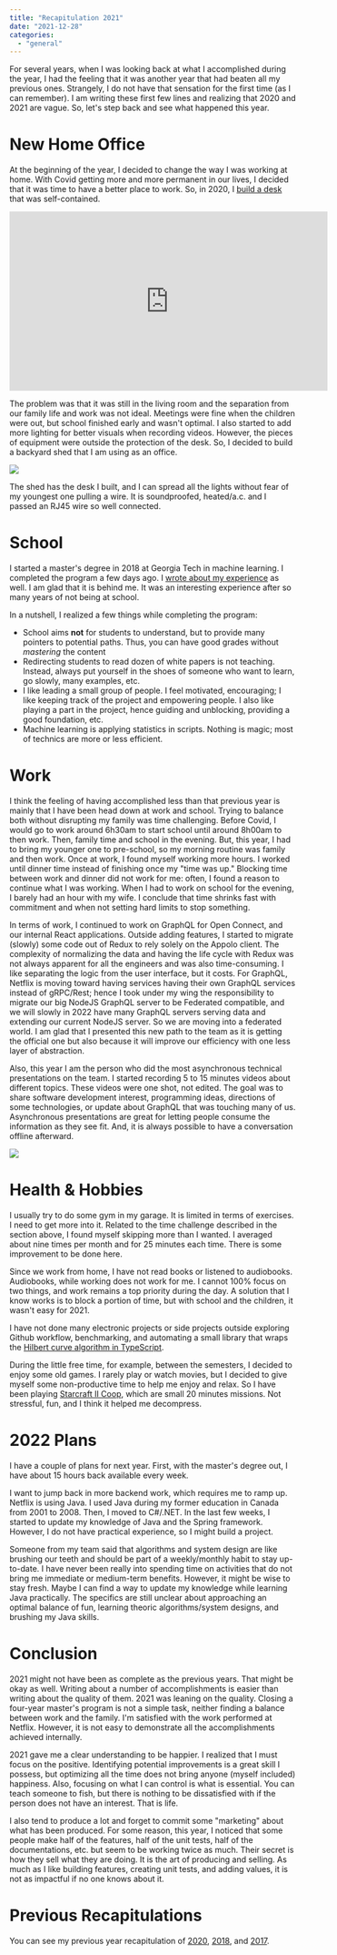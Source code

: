 ```yaml
---
title: "Recapitulation 2021"
date: "2021-12-28"
categories:
  - "general"
---
```


For several years, when I was looking back at what I accomplished during the year, I had the feeling that it was another year that had beaten all my previous ones. Strangely, I do not have that sensation for the first time (as I can remember). I am writing these first few lines and realizing that 2020 and 2021 are vague. So, let's step back and see what happened this year.

# New Home Office

At the beginning of the year, I decided to change the way I was working at home. With Covid getting more and more permanent in our lives, I decided that it was time to have a better place to work. So, in 2020, I [build a desk](working-from-home-desk) that was self-contained.

<iframe
  style="display:block; margin:auto;"
  width="560"
  height="315"
  src="https://www.youtube.com/embed/m3wZlIzsYqs"
  title="YouTube video player"
  frameborder="0"
  allow="accelerometer; autoplay; clipboard-write; encrypted-media; gyroscope; picture-in-picture"
  allowfullscreen
></iframe>

The problem was that it was still in the living room and the separation from our family life and work was not ideal. Meetings were fine when the children were out, but school finished early and wasn't optimal. I also started to add more lighting for better visuals when recording videos. However, the pieces of equipment were outside the protection of the desk. So, I decided to build a backyard shed that I am using as an office.

![](images/BackyardOffice.png)

The shed has the desk I built, and I can spread all the lights without fear of my youngest one pulling a wire. It is soundproofed, heated/a.c. and I passed an RJ45 wire so well connected.

# School

I started a master's degree in 2018 at Georgia Tech in machine learning. I completed the program a few days ago. I [wrote about my experience](i-completed-my-master-degree) as well. I am glad that it is behind me. It was an interesting experience after so many years of not being at school. 

In a nutshell, I realized a few things while completing the program:

- School aims **not** for students to understand, but to provide many pointers to potential paths. Thus, you can have good grades without _mastering_ the content
- Redirecting students to read dozen of white papers is not teaching. Instead, always put yourself in the shoes of someone who want to learn, go slowly, many examples, etc.
- I like leading a small group of people. I feel motivated, encouraging; I like keeping track of the project and empowering people. I also like playing a part in the project, hence guiding and unblocking, providing a good foundation, etc.
- Machine learning is applying statistics in scripts. Nothing is magic; most of technics are more or less efficient.

# Work

I think the feeling of having accomplished less than that previous year is mainly that I have been head down at work and school. Trying to balance both without disrupting my family was time challenging. Before Covid, I would go to work around 6h30am to start school until around 8h00am to then work. Then, family time and school in the evening. But, this year, I had to bring my younger one to pre-school, so my morning routine was family and then work. Once at work, I found myself working more hours. I worked until dinner time instead of finishing once my "time was up." Blocking time between work and dinner did not work for me: often, I found a reason to continue what I was working. When I had to work on school for the evening, I barely had an hour with my wife. I conclude that time shrinks fast with commitment and when not setting hard limits to stop something.

In terms of work, I continued to work on GraphQL for Open Connect, and our internal React applications. Outside adding features, I started to migrate (slowly) some code out of Redux to rely solely on the Appolo client. The complexity of normalizing the data and having the life cycle with Redux was not always apparent for all the engineers and was also time-consuming. I like separating the logic from the user interface, but it costs. For GraphQL, Netflix is moving toward having services having their own GraphQL services instead of gRPC/Rest; hence I took under my wing the responsibility to migrate our big NodeJS GraphQL server to be Federated compatible, and we will slowly in 2022 have many GraphQL servers serving data and extending our current NodeJS server. So we are moving into a federated world. I am glad that I presented this new path to the team as it is getting the official one but also because it will improve our efficiency with one less layer of abstraction.

Also, this year I am the person who did the most asynchronous technical presentations on the team. I started recording 5 to 15 minutes videos about different topics. These videos were one shot, not edited. The goal was to share software development interest, programming ideas, directions of some technologies, or update about GraphQL that was touching many of us. Asynchronous presentations are great for letting people consume the information as they see fit. And, it is always possible to have a conversation offline afterward.

![](images/SlidesPresentationNetflix.png)

# Health & Hobbies

I usually try to do some gym in my garage. It is limited in terms of exercises. I need to get more into it. Related to the time challenge described in the section above, I found myself skipping more than I wanted. I averaged about nine times per month and for 25 minutes each time. There is some improvement to be done here.

Since we work from home, I have not read books or listened to audiobooks. Audiobooks, while working does not work for me. I cannot 100% focus on two things, and work remains a top priority during the day. A solution that I know works is to block a portion of time, but with school and the children, it wasn't easy for 2021.

I have not done many electronic projects or side projects outside exploring Github workflow, benchmarking, and automating a small library that wraps the [Hilbert curve algorithm in TypeScript](https://github.com/MrDesjardins/hilbert-curve-ts).

During the little free time, for example, between the semesters, I decided to enjoy some old games. I rarely play or watch movies, but I decided to give myself some non-productive time to help me enjoy and relax. So I have been playing [Starcraft II Coop](https://starcraft2coop.com/), which are small 20 minutes missions. Not stressful, fun, and I think it helped me decompress.

# 2022 Plans

I have a couple of plans for next year. First, with the master's degree out, I have about 15 hours back available every week.

I want to jump back in more backend work, which requires me to ramp up. Netflix is using Java. I used Java during my former education in Canada from 2001 to 2008. Then, I moved to C#/.NET. In the last few weeks, I started to update my knowledge of Java and the Spring framework. However, I do not have practical experience, so I might build a project.

Someone from my team said that algorithms and system design are like brushing our teeth and should be part of a weekly/monthly habit to stay up-to-date. I have never been really into spending time on activities that do not bring me immediate or medium-term benefits. However, it might be wise to stay fresh. Maybe I can find a way to update my knowledge while learning Java practically. The specifics are still unclear about approaching an optimal balance of fun, learning theoric algorithms/system designs, and brushing my Java skills.

# Conclusion

2021 might not have been as complete as the previous years. That might be okay as well. Writing about a number of accomplishments is easier than writing about the quality of them. 2021 was leaning on the quality. Closing a four-year master's program is not a simple task, neither finding a balance between work and the family. I'm satisfied with the work performed at Netflix. However, it is not easy to demonstrate all the accomplishments achieved internally.

2021 gave me a clear understanding to be happier. I realized that I must focus on the positive. Identifying potential improvements is a great skill I possess, but optimizing all the time does not bring anyone (myself included) happiness. Also, focusing on what I can control is what is essential. You can teach someone to fish, but there is nothing to be dissatisfied with if the person does not have an interest. That is life.

I also tend to produce a lot and forget to commit some "marketing" about what has been produced. For some reason, this year, I noticed that some people make half of the features, half of the unit tests, half of the documentations, etc. but seem to be working twice as much. Their secret is how they sell what they are doing. It is the art of producing and selling. As much as I like building features, creating unit tests, and adding values, it is not as impactful if no one knows about it.

# Previous Recapitulations

You can see my previous year recapitulation of [2020](my-recapitulation-of-2020-another-great-year), [2018](recapitulation-of-2018), and [2017](recapitulation-of-2017).
